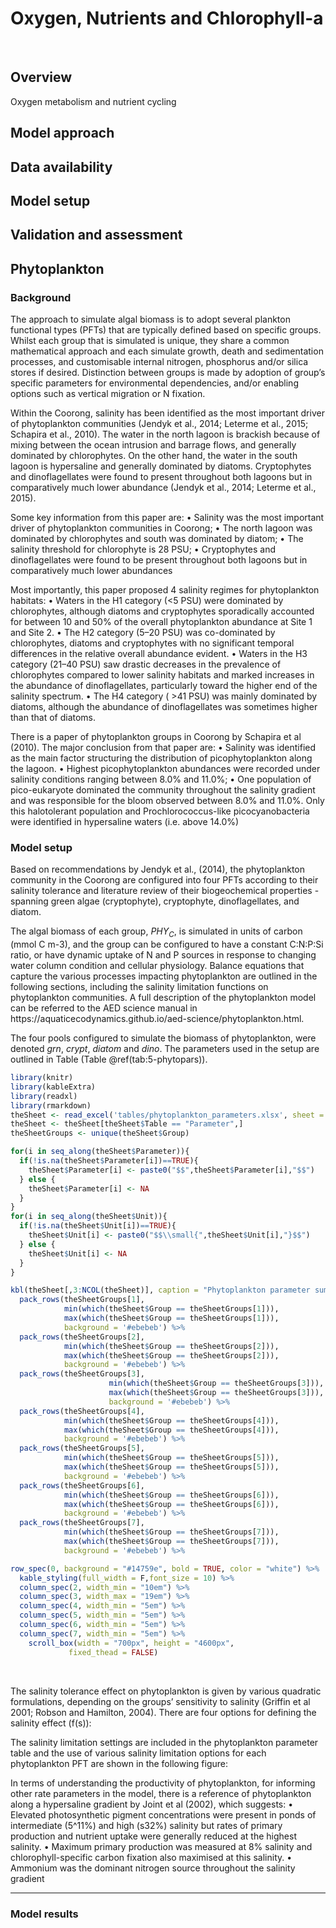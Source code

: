 # Oxygen, Nutrients and Chlorophyll-a

<br>


## Overview

Oxygen metabolism and nutrient cycling

## Model approach

## Data availability

## Model setup

## Validation and assessment

## Phytoplankton

### Background

The approach to simulate algal biomass is to adopt several plankton functional types (PFTs) that are typically defined based on specific groups. Whilst each group that is simulated is unique, they share a common mathematical approach and each simulate growth, death and sedimentation processes, and customisable internal nitrogen, phosphorus and/or silica stores if desired. Distinction between groups is made by adoption of group’s specific parameters for environmental dependencies, and/or enabling options such as vertical migration or N fixation.

Within the Coorong, salinity has been identified as the most important driver of phytoplankton communities (Jendyk et al., 2014; Leterme et al., 2015; Schapira et al., 2010). The water in the north lagoon is brackish because of mixing between the ocean intrusion and barrage flows, and  generally dominated by chlorophytes. On the other hand, the water in the south lagoon is hypersaline and generally dominated by diatoms. Cryptophytes and dinoflagellates were found to present throughout both lagoons but in comparatively much lower abundance (Jendyk et al., 2014; Leterme et al., 2015). 

Some key information from this paper are:
•         Salinity was the most important driver of phytoplankton communities in Coorong;
•         The north lagoon was dominated by chlorophytes and south was dominated by diatom;
•         The salinity threshold for chlorophyte is 28 PSU;
•         Cryptophytes and dinoflagellates were found to be present throughout both lagoons but in comparatively much lower abundances
 
Most importantly, this paper proposed 4 salinity regimes for phytoplankton habitats:
•         Waters in the H1 category (<5 PSU) were dominated by chlorophytes, although diatoms and cryptophytes sporadically accounted for between 10 and 50% of the overall phytoplankton abundance at Site 1 and Site 2. 
•         The H2 category (5–20 PSU) was co-dominated by chlorophytes, diatoms and cryptophytes with no significant temporal differences in the relative overall abundance evident. 
•         Waters in the H3 category (21–40 PSU) saw drastic decreases in the prevalence of chlorophytes compared to lower salinity habitats and marked increases in the abundance of dinoflagellates, particularly toward the higher end of the salinity spectrum. 
•         The H4 category ( >41 PSU) was mainly dominated by diatoms, although the abundance of dinoflagellates was sometimes higher than that of diatoms.


There is a paper of phytoplankton groups in Coorong by Schapira et al (2010). The major conclusion from that paper are: 
•         Salinity was identified as the main factor structuring the distribution of picophytoplankton along the lagoon.
•         Highest picophytoplankton abundances were recorded under salinity conditions ranging between 8.0% and 11.0%;
•         One population of pico-eukaryote dominated the community throughout the salinity gradient and was responsible for the bloom observed between 8.0% and 11.0%. Only this halotolerant population and Prochlorococcus-like picocyanobacteria were identified in hypersaline waters (i.e. above 14.0%)
 
### Model setup

Based on recommendations by Jendyk et al., (2014), the phytoplankton community in the Coorong are configured into four PFTs according to their salinity tolerance and literature review of their biogeochemical properties - spanning green algae (cryptophyte), cryptophyte, dinoflagellates, and diatom.

The algal biomass of each group, $PHY_C$, is simulated in units of carbon (mmol C m-3), and the group can be configured to have a constant C:N:P:Si ratio, or have dynamic uptake of N and P sources in response to changing water column condition and cellular physiology. Balance equations that capture the various processes impacting phytoplankton are outlined in the following sections, including the salinity limitation functions on phytoplankton communities. A full description of the phytoplankton model can be referred to the AED science manual in https://aquaticecodynamics.github.io/aed-science/phytoplankton.html. 


The four pools  configured to simulate the biomass of phytoplankton, were denoted $grn$, $crypt$, $diatom$ and $dino$. The parameters used in the setup are outlined in Table (Table \@ref(tab:5-phytopars)). 

```r
library(knitr)
library(kableExtra)
library(readxl)
library(rmarkdown)
theSheet <- read_excel('tables/phytoplankton_parameters.xlsx', sheet = 1)
theSheet <- theSheet[theSheet$Table == "Parameter",]
theSheetGroups <- unique(theSheet$Group)

for(i in seq_along(theSheet$Parameter)){
  if(!is.na(theSheet$Parameter[i])==TRUE){
    theSheet$Parameter[i] <- paste0("$$",theSheet$Parameter[i],"$$")
  } else {
    theSheet$Parameter[i] <- NA
  }
}
for(i in seq_along(theSheet$Unit)){
  if(!is.na(theSheet$Unit[i])==TRUE){
    theSheet$Unit[i] <- paste0("$$\\small{",theSheet$Unit[i],"}$$")
  } else {
    theSheet$Unit[i] <- NA
  }
}

kbl(theSheet[,3:NCOL(theSheet)], caption = "Phytoplankton parameter summary", align = "l",) %>%
  pack_rows(theSheetGroups[1],
            min(which(theSheet$Group == theSheetGroups[1])),
            max(which(theSheet$Group == theSheetGroups[1])),
            background = '#ebebeb') %>%
  pack_rows(theSheetGroups[2],
            min(which(theSheet$Group == theSheetGroups[2])),
            max(which(theSheet$Group == theSheetGroups[2])),
            background = '#ebebeb') %>%
  pack_rows(theSheetGroups[3],
					  min(which(theSheet$Group == theSheetGroups[3])),
					  max(which(theSheet$Group == theSheetGroups[3])),
					  background = '#ebebeb') %>%
  pack_rows(theSheetGroups[4],
          	min(which(theSheet$Group == theSheetGroups[4])),
          	max(which(theSheet$Group == theSheetGroups[4])),
          	background = '#ebebeb') %>%
  pack_rows(theSheetGroups[5],
            min(which(theSheet$Group == theSheetGroups[5])),
            max(which(theSheet$Group == theSheetGroups[5])),
            background = '#ebebeb') %>%
  pack_rows(theSheetGroups[6],
            min(which(theSheet$Group == theSheetGroups[6])),
            max(which(theSheet$Group == theSheetGroups[6])),
            background = '#ebebeb') %>%
  pack_rows(theSheetGroups[7],
            min(which(theSheet$Group == theSheetGroups[7])),
            max(which(theSheet$Group == theSheetGroups[7])),
            background = '#ebebeb') %>%

row_spec(0, background = "#14759e", bold = TRUE, color = "white") %>%
  kable_styling(full_width = F,font_size = 10) %>%
  column_spec(2, width_min = "10em") %>%
  column_spec(3, width_max = "19em") %>%
  column_spec(4, width_min = "5em") %>%
  column_spec(5, width_min = "5em") %>%
  column_spec(6, width_min = "5em") %>%
  column_spec(7, width_min = "5em") %>%
    scroll_box(width = "700px", height = "4600px",
             fixed_thead = FALSE)
```



<br>

The salinity tolerance effect on phytoplankton is given by various quadratic formulations, depending on the groups’ sensitivity to salinity (Griffin et al 2001; Robson and Hamilton, 2004). There are four options for defining the salinity effect (f(s)):

The salinity limitation settings are included in the phytoplankton parameter table and the use of various salinity limitation options for each phytoplankton PFT are shown in the following figure:


In terms of understanding the productivity of phytoplankton, for informing other rate parameters in the model, there is a reference of phytoplankton along a hypersaline gradient by Joint et al (2002), which suggests:
•         Elevated photosynthetic pigment concentrations were present in ponds of intermediate (5^11%) and high (s32%) salinity but rates of primary production and nutrient uptake were generally reduced at the highest salinity.
•         Maximum primary production was measured at 8% salinity and chlorophyll-specific carbon fixation also maximised at this salinity.
•         Ammonium was the dominant nitrogen source throughout the salinity gradient


***	

### Model results

<br>

